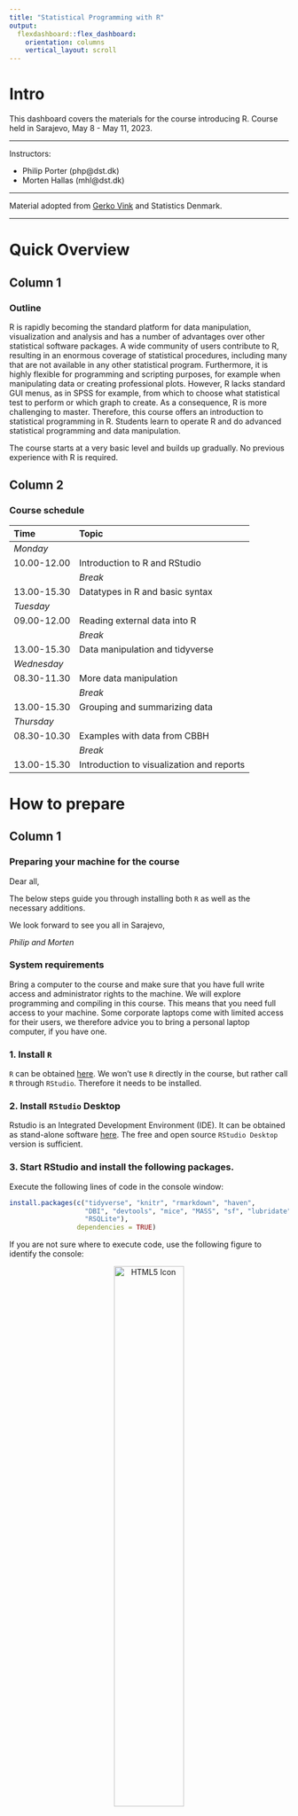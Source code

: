 ---
title: "Statistical Programming with R"
output: 
  flexdashboard::flex_dashboard:
    orientation: columns
    vertical_layout: scroll
---

# Intro {.sidebar}

This dashboard covers the materials for the course introducing R. Course held in Sarajevo, May 8 - May 11, 2023.

---

Instructors: 

 - Philip Porter (php@dst.dk)
 - Morten Hallas (mhl@dst.dk)


---

Material adopted from [Gerko Vink](https://github.com/gerkovink/R) and Statistics Denmark.


---
# Quick Overview

## Column 1

### Outline
R is rapidly becoming the standard platform for data manipulation, visualization and analysis and has a number of advantages over other statistical software packages. A wide community of users contribute to R, resulting in an enormous coverage of statistical procedures, including many that are not available in any other statistical program. Furthermore, it is highly flexible for programming and scripting purposes, for example when manipulating data or creating professional plots. However, R lacks standard GUI menus, as in SPSS for example, from which to choose what statistical test to perform or which graph to create. As a consequence, R is more challenging to master. Therefore, this course offers an introduction to statistical programming in R. Students learn to operate R and do advanced statistical programming and data manipulation. 


The course starts at a very basic level and builds up gradually. No previous experience with R is required.

## Column 2

### Course schedule 

| Time        | Topic                                           |
|:------------|:------------------------------------------------|
| *Monday*    |                                                 |
| 10.00-12.00 | Introduction to R and RStudio                   |
|             | *Break*                                         |
| 13.00-15.30 | Datatypes in R and basic syntax                 |
| *Tuesday*   |                                                 |
| 09.00-12.00 | Reading external data into R                    |
|             | *Break*                                         |     
| 13.00-15.30 | Data manipulation and tidyverse                 |
| *Wednesday* |                                                 |
| 08.30-11.30 | More data manipulation                          |
|             | *Break*                                         |             
| 13.00-15.30 | Grouping and summarizing data                   |
| *Thursday*  |                                                 |
| 08.30-10.30 | Examples with data from CBBH                    |
|             | *Break*                                         |
| 13.00-15.30 | Introduction to visualization and reports       |


# How to prepare

## Column 1

### Preparing your machine for the course
Dear all, 

The below steps guide you through installing both `R` as well as the necessary additions.

We look forward to see you all in Sarajevo,  

*Philip and Morten*

### **System requirements**

Bring a computer to the course and make sure that you have full write access and administrator rights to the machine. We will explore programming and compiling in this course. This means that you need full access to your machine. Some corporate laptops come with limited access for their users, we therefore advice you to bring a personal laptop computer, if you have one. 

### **1. Install `R`**
`R` can be obtained [here](https://cran.r-project.org). We won't use `R` directly in the course, but rather call `R` through `RStudio`. Therefore it needs to be installed. 

### **2. Install `RStudio` Desktop**

Rstudio is an Integrated Development Environment (IDE). It can be obtained as stand-alone software [here](https://www.posit.co/downloads/). The free and open source `RStudio Desktop` version is sufficient.

### **3. Start RStudio and install the following packages. **

Execute the following lines of code in the console window:

```{r eval=FALSE, echo = TRUE}
install.packages(c("tidyverse", "knitr", "rmarkdown", "haven",
                   "DBI", "devtools", "mice", "MASS", "sf", "lubridate", "openxlsx",
                   "RSQLite"), 
                 dependencies = TRUE)
```


If you are not sure where to execute code, use the following figure to identify the console:

<center>
  <img src="console.png" alt="HTML5 Icon" width = 50%>
</center>

Just copy and paste the installation command and press the return key. When asked 

```{r eval = FALSE, echo = TRUE}
Do you want to install from sources the package which needs 
compilation? (Yes/no/cancel)
```

type `Yes` in the console and press the return key. 

# Monday 

## Column 1

### Monday's materials

We adapt the course as we go. To ensure that you work with the latest iteration of the course materials, we advice all course participants to access the materials online.

Lecture presentation and exercises will be made available here. Download the files and put them in their own directory.

- Part A: Introduction
    - [Lecture A](Contents/Material/Part A - Introduction/Lecture_A.html){target="_blank"}
    - [Practical A](Contents/Material/Part A - Introduction/Practical_A_walkthrough.html){target="_blank"}
    - [`notebook.R`](Contents/Material/Part A - Introduction/notebook.R){target="_blank"}
    - [`markdown.Rmd`](Contents/Material/Part A - Introduction/markdown.Rmd){target="_blank"}

- Part B: Datatypes and Syntax
    - [Lecture B](Contents/Material/Part B - How is R organized/Lecture_B.html){target="_blank"}
    - [Practical B](Contents/Material/Part B - How is R organized/Practical_B.html){target="_blank"}
    - [Practical B - With walkthrough](Contents/Material/Part B - How is R organized/Practical_B_Walkthrough.html){target="_blank"}
    - [boys.RData](Contents/Material/Part B - How is R organized/boys.RData){target="_blank"}

All lectures are in `html` format. Practicals are are provided both as naked questions but also with ample explanations and solutions - choose according to your taste!

# Tuesday
We adapt the course as we go. To ensure that you work with the latest iteration of the course materials, we advice all course participants to access the materials online.

Lecture presentation and exercises will be made available here. Download the files and put them in their own directory.

- Part C: Packages and reading external data
    - [Lecture C](Contents/Material/Part C - Reading external data/Lecture_C.html){target="_blank"}
    - [Practical C](Contents/Material/Part C - Reading external data/Practical_C.html){target="_blank"}
    - [Practical C - With walkthrough](Contents/Material/Part C - Reading external data/Practical_C_walkthrough.html){target="_blank"}

- Part D: Data manipulation and tidyverse
    - [Lecture D](Contents/Material/Part D - Data manipulation/Lecture D.html){target="_blank"}
    - [Practical D1](Contents/Material/Part D - Data manipulation/Practical D1.html){target="_blank"}
    - [Practical D2](Contents/Material/Part D - Data manipulation/Practical D2.html){target="_blank"}

All lectures are in `html` format. Practicals are are provided both as naked questions but also with ample explanations and solutions - choose according to your taste!


# Wednessday

We adapt the course as we go. To ensure that you work with the latest iteration of the course materials, we advice all course participants to access the materials online.

Lecture presentation and exercises will be made available here. Download the files and put them in their own directory.

- Part E: Summary stats
    - [Lecture E](Contents/Material/Part E - Summary stats/Lecture_E.html){target="_blank"}
    - [Practical E](Contents/Material/Part E - Summary stats/Practical_E.html){target="_blank"}

- Part F: Strings and dates
    - [Lecture F](Contents/Material/Part F - Strings and dates/Lecture_F.html){target="_blank"}
    - [Practical F1](Contents/Material/Part F - Strings and dates/Practical_F1.html){target="_blank"}
    - [Practical F2](Contents/Material/Part F - Strings and dates/Practical_F2.html){target="_blank"}

All lectures are in `html` format. Practicals are are provided both as naked questions but also with ample explanations and solutions - choose according to your taste!

# Thursday

Lecture presentation and exercises will be made available here

# Further studies

## Column 1

### What to do after the course

The following references are currently available for free, either as pdfs or as extensive webpages (written with [RMarkdown](https://rmarkdown.rstudio.com/) and [bookdown](https://bookdown.org/)). They are all very useful and we highly recommend them. 

- [R for Data Science](https://r4ds.had.co.nz): written by Hadley Wickham and Garrett Grolemund this book relies almost exclusively on the [tidyverse](https://www.tidyverse.org/) approach to data analysis. Many highly effective tools will be right at your fingertips after reading this book and working through the many exercises.
- [Hands-On Programming with R](https://rstudio-education.github.io/hopr/): a great read by Garrett Grolemund emphasizing programming techniques with R. 
- [Advanced R](https://adv-r.hadley.nz/): You want to gain deeper knowledge of R and you wnat to learn from one of the most influential R contributors. This one is for you!
- [Introduction to Statistical Learning](http://faculty.marshall.usc.edu/gareth-james/ISL/): an introductory book on statistical learning, with applications in R. The R code is somewhat old-style and you might be able to find newer packages for the tasks, but ths is a solid read well worth the effort.
- [Data Analysis and Graphics Using R](http://www.pindex.com/uploads/post_docs/Maindonald%20Data%20Analysis%20and%20Graphics(PINDEX-DOC-6953).pdf): a detailed book that covers a lot about categorical data analysis and fitting `glm`s in `R`.
- [Happy Git and GitHub for the useR ](https://happygitwithr.com/index.html): a great introduction to version control using Git and GitHub together with RStudio. Written by Jenny Bryan in a very concise style. Highly recommended!